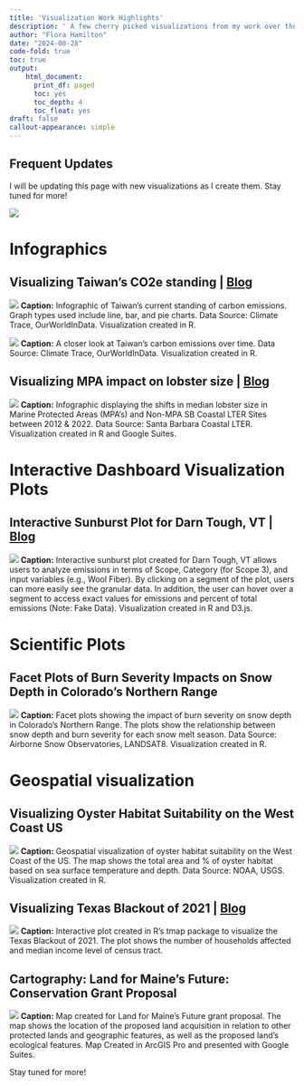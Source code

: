 ```yaml
---
title: 'Visualization Work Highlights'
description: ' A few cherry picked visualizations from my work over the years 🍒'
author: "Flora Hamilton"
date: "2024-08-28"
code-fold: true 
toc: true
output:
    html_document:
      print_df: paged
      toc: yes
      toc_depth: 4
      toc_float: yes
draft: false
callout-appearance: simple
---
```


::: {.callout-note appearance="simple"}

## Frequent Updates
I will be updating this page with new visualizations as I create them. Stay tuned for more!

:::

![](preview-image.jpg)

# Infographics

## Visualizing Taiwan's CO2e standing | [Blog](https://floraham.github.io/Projects/2024-03-11-TaiwanCO2/)
![](taiwan-viz.png)
**Caption:** Infographic of Taiwan's current standing of carbon emissions. Graph types used include line, bar, and pie charts. Data Source: Climate Trace, OurWorldInData. Visualization created in R. 

![](line-graph-taiwan-viz.png)
**Caption:** A closer look at Taiwan's carbon emissions over time. Data Source: Climate Trace, OurWorldInData. Visualization created in R.

## Visualizing MPA impact on lobster size | [Blog](https://floraham.github.io/Projects/2024-02-03-lobsterviz/)
![](lobster-plot.jpg)
**Caption:** Infographic displaying the shifts in median lobster size in Marine Protected Areas (MPA's) and Non-MPA SB Coastal LTER Sites between 2012 & 2022. Data Source: Santa Barbara Coastal LTER. Visualization created in R and Google Suites. 

# Interactive Dashboard Visualization Plots 
## Interactive Sunburst Plot for Darn Tough, VT | [Blog](https://floraham.github.io/Projects/2024-03-11-DarnTough/)

![](sunburst-plot.jpg)
**Caption:** Interactive sunburst plot created for Darn Tough, VT allows users to analyze emissions in terms of Scope, Category (for Scope 3), and input variables (e.g., Wool Fiber). By clicking on a segment of the plot, users can more easily see the granular data. In addition, the user can hover over a segment to access exact values for emissions and percent of total emissions (Note: Fake Data). Visualization created in R and D3.js. 

# Scientific Plots
## Facet Plots of Burn Severity Impacts on Snow Depth in Colorado's Northern Range 

![](snow-fire-facet-plots.png)
**Caption:** Facet plots showing the impact of burn severity on snow depth in Colorado's Northern Range. The plots show the relationship between snow depth and burn severity for each snow melt season. Data Source: Airborne Snow Observatories, LANDSAT8. Visualization created in R.

# Geospatial visualization 
## Visualizing Oyster Habitat Suitability on the West Coast US
![](oysters-eez-viz.jpg)
**Caption:** Geospatial visualization of oyster habitat suitability on the West Coast of the US. The map shows the total area and % of oyster habitat based on sea surface temperature and depth. Data Source: NOAA, USGS. Visualization created in R. 

## Visualizing Texas Blackout of 2021 | [Blog](https://floraham.github.io/Projects/2023-12-08-texas/)
![](texas-blackout-viz.png)
**Caption:** Interactive plot created in R's tmap package to visualize the Texas Blackout of 2021. The plot shows the number of households affected and median income level of census tract.

## Cartography: Land for Maine's Future: Conservation Grant Proposal 
![](land-for-maine.png)
**Caption:** Map created for Land for Maine's Future grant proposal. The map shows the location of the proposed land acquisition in relation to other protected lands and geographic features, as well as the proposed land's ecological features. Map Created in ArcGIS Pro and presented with Google Suites. 

Stay tuned for more!



